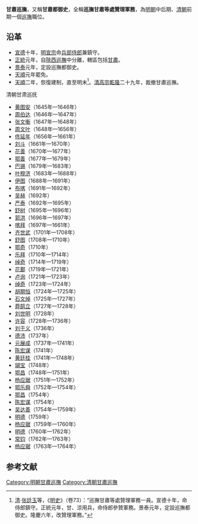 '''甘肅巡撫'''，又稱'''甘肅都御史'''，全稱'''巡撫甘肅等處贊理軍務'''，為[[明朝|明朝]]中后期、[[清朝|清朝]]前期一個[[巡撫|巡撫]]職位。

==沿革==
*[[宣德|宣德]]十年，[[明宣宗|明宣宗]]命[[兵部侍郎|兵部侍郎]]兼鎮守。
*[[正统_(年号)|正統]]元年，自[[陝西巡撫|陝西巡撫]]中分離，轄區包括[[甘肅|甘肅]]。
*[[景泰|景泰]]元年，定設巡撫都御史。
*[[天顺_(明朝)|天順]]元年罷免。
*[[天顺_(明朝)|天順]]二年，恢復建制，直至明末<ref>[[清|清]]·[[张廷玉|张廷玉]]等，《[[明史|明史]]》（卷73）：“巡撫甘肅等處贊理軍務一員。宣德十年，命侍郎鎮守。正統元年，甘、涼用兵，命侍郎參贊軍務。景泰元年，定設巡撫都御史。隆慶六年，改贊理軍務。”</ref>。[[清高宗|清高宗]][[乾隆|乾隆]]二十九年，裁撤甘肅巡撫。
;清朝甘肃巡抚
* [[黄图安|黄图安]]（1645年—1646年）
* [[周伯达|周伯达]]（1646年—1647年）
* [[张文衡|张文衡]]（1647年—1648年）
* [[周文叶|周文叶]]（1648年—1656年）
* [[佟延年|佟延年]]（1656年—1661年）
* [[刘斗|刘斗]]（1661年—1670年）
* [[花善|花善]]（1670年—1677年）
* [[鄂善|鄂善]]（1677年—1679年）
* [[巴锡|巴锡]]（1679年—1683年）
* [[叶穆济|叶穆济]]（1683年—1688年）
* [[伊图|伊图]]（1688年—1691年）
* [[布喀|布喀]]（1691年—1692年）
* [[吴赫|吴赫]]（1692年）
* [[严泰|严泰]]（1692年—1695年）
* [[舒树|舒树]]（1695年—1696年）
* [[郭洪|郭洪]]（1696年—1697年）
* [[喀拜|喀拜]]（1697年—1661年）
* [[齐世武|齐世武]]（1701年—1708年）
* [[舒图|舒图]]（1708年—1710年）
* [[鄂奇|鄂奇]]（1710年）
* [[乐拜|乐拜]]（1710年—1714年）
* [[绰奇|绰奇]]（1714年—1719年）
* [[花鄯|花鄯]]（1719年—1721年）
* [[卢询|卢询]]（1721年—1723年）
* [[绰奇|绰奇]]（1723年—1724年）
* [[胡期恒|胡期恒]]（1724年—1725年）
* [[石文焯|石文焯]]（1725年—1727年）
* [[莽鹄立|莽鹄立]]（1727年—1728年）
* [[刘世明|刘世明]]（1728年）
* [[许容|许容]]（1728年—1736年）
* [[刘于义|刘于义]]（1736年）
* [[德沛|德沛]]（1737年）
* [[元展成|元展成]]（1737年—1741年）
* [[陈宏谋|陈宏谋]]（1741年）
* [[黄廷桂|黄廷桂]]（1741年—1748年）
* [[瑚宝|瑚宝]]（1748年）
* [[鄂昌|鄂昌]]（1748年—1751年）
* [[杨应琚|杨应琚]]（1751年—1752年）
* [[鄂乐舜|鄂乐舜]]（1752年—1754年）
* [[鄂昌|鄂昌]]（1754年）
* [[陈宏谋|陈宏谋]]（1754年）
* [[吴达善|吴达善]]（1754年—1759年）
* [[明德|明德]]（1759年）
* [[杨应琚|杨应琚]]（1759年—1760年）
* [[明德|明德]]（1760年—1762年）
* [[常钧|常钧]]（1762年—1763年）
* [[杨应琚|杨应琚]]（1763年—1764年）

==参考文献==
{{reflist}}
{{明朝小作品}}
 {{清朝小作品}}

{{明朝巡撫}}
{{清朝巡撫}}
[[Category:明朝甘肅巡撫|Category:明朝甘肅巡撫]]
[[Category:清朝甘肅巡撫|Category:清朝甘肅巡撫]]